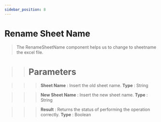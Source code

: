 ```yaml
---
sidebar_position: 8
---
```


# Rename Sheet Name

> The RenameSheetName component helps us to change to sheetname the excel file.

>> # Parameters

>>> **Sheet Name** : Insert the old sheet name. **Type** : String

>>> **New Sheet Name** : Insert the new sheet name. **Type** : String

>>> **Result** : Returns the status of performing the operation correctly. **Type** : Boolean